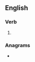 {{also|Sears}}
==English==

===Verb===
{{head|en|verb form}}

# {{en-third-person singular of|sear}}

===Anagrams===
* {{anagrams|en|a=aerss|SASER|arses|rases|rasse|sarse}}